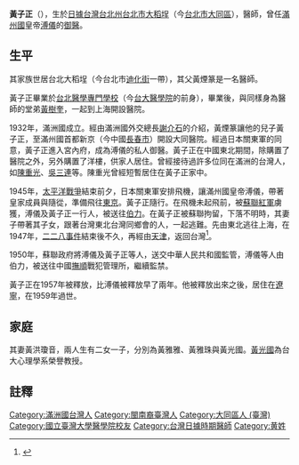 '''黃子正'''（{{bd|1901年||1959年||}}），生於[[日據台灣|日據台灣]][[台北州|台北州]][[臺北市_(州轄市)|台北市]][[大稻埕|大稻埕]]（今[[台北市|台北市]][[大同區_(臺灣)|大同區]]），醫師，曾任[[滿州國|滿州國]]皇帝[[溥儀|溥儀]]的[[御醫|御醫]]。

==生平==
其家族世居台北大稻埕（今台北市[[迪化街|迪化街]]一帶），其父黃煙篆是一名醫師。

黃子正畢業於[[台北醫學專門學校|台北醫學專門學校]]（今[[台大醫學院|台大醫學院]]的前身），畢業後，與同樣身為醫師的堂弟[[黃樹奎|黃樹奎]]，一起到上海開設醫院。

1932年，滿洲國成立。經由滿洲國外交總長[[謝介石|謝介石]]的介紹，黃煙篆讓他的兒子黃子正，至滿州國首都新京（今中國[[長春市|長春市]]）開設大同醫院。經過日本關東軍的同意，黃子正進入宮內府，成為溥儀的私人御醫。黃子正在中國東北期間，除購置了醫院之外，另外購置了洋樓，供家人居住。曾經接待過許多位同在滿洲的台灣人，如[[陳重光|陳重光]]、[[吳三連|吳三連]]等。陳重光曾經短暫居住在黃子正家中。

1945年，[[太平洋戰爭|太平洋戰爭]]結束前夕，日本關東軍安排飛機，讓滿州國皇帝溥儀，帶著皇家成員與隨從，準備飛往[[東京|東京]]。黃子正隨行。在飛機未起飛前，被[[蘇聯紅軍|蘇聯紅軍]]虜獲，溥儀及黃子正一行人，被送往[[伯力|伯力]]。在黃子正被蘇聯拘留，下落不明時，其妻子帶著其子女，跟著台灣東北台灣同鄉會的人，一起逃難。先由東北逃往上海，在1947年，[[二二八事件|二二八事件]]結束後不久，再經由[[天津|天津]]，返回台灣<ref>{{cite news|author1=林淑玲|title=漙儀御醫之子黃光國　喜獲長春來的父親老照片|url=http://hk.crntt.com/doc/1004/9/2/1/100492198.html?coluid=97&kindid=2941&docid=100492198&mdate=1214132913|accessdate=2016-03-24|agency=中國評論新聞網|date=2007-11-15}}</ref>。

1950年，蘇聯政府將溥儀及黃子正等人，送交中華人民共和國監管，溥儀等人由伯力，被送往中國[[撫順|撫順]]戰犯管理所，繼續監禁。

黃子正在1957年被釋放，比溥儀被釋放早了兩年。他被釋放出來之後，居住在[[遼寧|遼寧]]，在1959年過世。

==家庭==
其妻黃洪瓊音，兩人生有二女一子，分別為黃雅雅、黃雅珠與黃光國。[[黃光國|黃光國]]為台大心理學系榮譽教授。

==註釋==
{{reflist}}
[[Category:滿洲國台灣人|Category:滿洲國台灣人]]
[[Category:閩南裔臺灣人|Category:閩南裔臺灣人]]
[[Category:大同區人_(臺灣)|Category:大同區人 (臺灣)]]
[[Category:國立臺灣大學醫學院校友|Category:國立臺灣大學醫學院校友]]
[[Category:台灣日據時期醫師|Category:台灣日據時期醫師]]
[[Category:黄姓|Category:黄姓]]